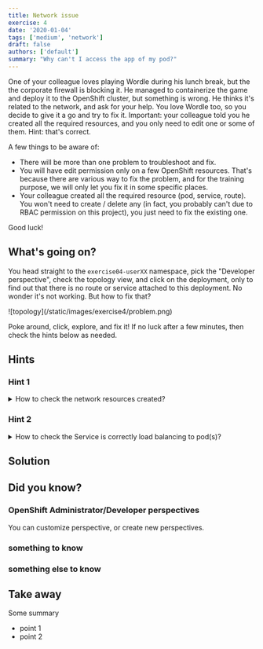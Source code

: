 ```yaml
---
title: Network issue
exercise: 4
date: '2020-01-04'
tags: ['medium', 'network']
draft: false
authors: ['default']
summary: "Why can't I access the app of my pod?"
---
```


One of your colleague loves playing Wordle during his lunch break, but the the corporate firewall is blocking it.
He managed to containerize the game and deploy it to the OpenShift cluster, but something is wrong. He thinks
it's related to the network, and ask for your help. You love Wordle too, so you decide to give it a go and try to
fix it. Important: your colleague told you he created all the required resources, and you only need to edit one or
some of them. Hint: that's correct.

A few things to be aware of:
- There will be more than one problem to troubleshoot and fix.
- You will have edit permission only on a few OpenShift resources. That's because there are various way to fix
the problem, and for the training purpose, we will only let you fix it in some specific places.
- Your colleague created all the required resource (pod, service, route). You won't need to create / delete any
(in fact, you probably can't due to RBAC permission on this project), you just need to fix the existing one.

Good luck!


<TOCInline toc={props.toc} asDisclosure />


## What's going on?

You head straight to the `exercise04-userXX` namespace, pick the "Developer perspective", check the topology view, and click on the
deployment, only to find out that there is no route or service attached to this deployment. No wonder it's not working. But how to fix that?

<Zoom>
![topology](/static/images/exercise4/problem.png)
</Zoom>

Poke around, click, explore, and fix it!
If no luck after a few minutes, then check the hints below as needed.

## Hints
### Hint 1
<details>
  <summary>How to check the network resources created?</summary>

You have been told network resources were created. Let's have a look. Networking is part of the "Administrator" perspective.
Change perspective, pick "Networking", and check Services, Routes, Ingresses, and NetworkPolicies. What do you see?
Does the Routes link work at all?

<Zoom>
![hint1](/static/images/exercise4/hint1.png)
</Zoom>

It looks like the "Wordle" route is using the "Wordle" service, which is good. Let's check the Service next?

</details>

### Hint 2
<details>
  <summary>How to check the Service is correctly load balancing to pod(s)?</summary>


<Zoom>
![hint2](/static/images/exercise4/hint2.png)
</Zoom>

</details>


## Solution


## Did you know?
### OpenShift Administrator/Developer perspectives
You can customize perspective, or create new perspectives.

### something to know


### something else to know


## Take away
Some summary
- point 1
- point 2


